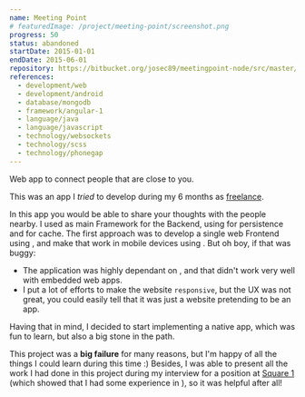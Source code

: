 ```yaml
---
name: Meeting Point
# featuredImage: /project/meeting-point/screenshot.png
progress: 50
status: abandoned
startDate: 2015-01-01
endDate: 2015-06-01
repository: https://bitbucket.org/josec89/meetingpoint-node/src/master/
references:
  - development/web
  - development/android
  - database/mongodb
  - framework/angular-1
  - language/java
  - language/javascript
  - technology/websockets
  - technology/scss
  - technology/phonegap
---
```


Web app to connect people that are close to you.

This was an app I _tried_ to develop during my 6 months as [freelance](career/freelance-2015).

In this app you would be able to share your thoughts with the people nearby. I used [](framework/sailsjs) as main Framework for the Backend, using [](database/mongodb) for persistence and [](database/redis) for cache. The first approach was to develop a single web Frontend using [](framework/angular-1), and make that work in mobile devices using [](technology/phonegap). But oh boy, if that was buggy:

- The application was highly dependant on [](technology/websockets), and that didn't work very well with embedded web apps.
- I put a lot of efforts to make the website `responsive`, but the UX was not great, you could easily tell that it was just a website pretending to be an app.

Having that in mind, I decided to start implementing a native [](development/android) app, which was fun to learn, but also a big stone in the path.

This project was a **big failure** for many reasons, but I'm happy of all the things I could learn during this time :) Besides, I was able to present all the work I had done in this project during my interview for a position at [Square 1](career/square1) (which showed that I had some experience in [](development/web)), so it was helpful after all!
